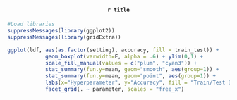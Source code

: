 <h4><center>`r title`</center></h4>
```r

#Load libraries
suppressMessages(library(ggplot2))
suppressMessages(library(gridExtra))

ggplot(ldf, aes(as.factor(setting), accuracy, fill = train_test)) + 
            geom_boxplot(varwidth=F, alpha = .6) + ylim(0,1) +
            scale_fill_manual(values = c("plum", "cyan3")) +
            stat_summary(fun.y=mean, geom="smooth", aes(group=1)) +
            stat_summary(fun.y=mean, geom="point", aes(group=1)) + 
            labs(x="Hyperparameter", y="Accuracy", fill = "Train/Test Data") +
            facet_grid(. ~ parameter, scales = "free_x")
```